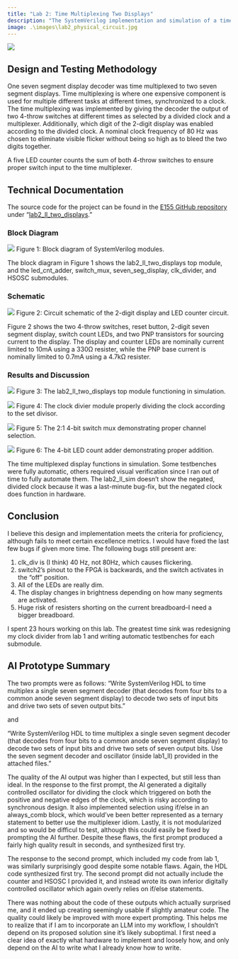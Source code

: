 ```yaml
---
title: "Lab 2: Time Multiplexing Two Displays"
description: "The SystemVerilog implementation and simulation of a time multiplexed seven segment decoder which outputs to a 2-digit display."
image: .\images\lab2_physical_circuit.jpg
---
```

![](.\images\lab2_physical_circuit.jpg)

## Design and Testing Methodology
One seven segment display decoder was time multiplexed to two seven segment displays. 
Time multiplexing is where one expensive component is used for multiple different tasks at different times, synchronized to a clock.
The time multiplexing was implemented by giving the decoder the output of two 4-throw switches at different times as selected by a divided clock and a multiplexer.
Additionally, which digit of the 2-digit display was enabled according to the divided clock.
A nominal clock frequency of 80 Hz was chosen to eliminate visible flicker without being so high as to bleed the two digits together.

A five LED counter counts the sum of both 4-throw switches to ensure proper switch input to the time multiplexer.

## Technical Documentation
The source code for the project can be found in the [E155 GitHub repository](https://github.com/lalemos1/E155-uP-labs) under “[lab2_ll_two_displays](https://github.com/lalemos1/E155-uP-labs/tree/main/lab2_ll_two_displays/fpga).”

### Block Diagram
 
![](.\images\lab2_block_diagram.jpg)
Figure 1: Block diagram of SystemVerilog modules.

The block diagram in Figure 1 shows the lab2_ll_two_displays top module, and the led_cnt_adder, switch_mux, seven_seg_display, clk_divider, and HSOSC submodules.

### Schematic

![](.\images\lab2_schematic.jpg)
Figure 2: Circuit schematic of the 2-digit display and LED counter circuit.

Figure 2 shows the two 4-throw switches, reset button, 2-digit seven segment display, switch count LEDs, and two PNP transistors for sourcing current to the display.
The display and counter LEDs are nominally current limited to 10mA using a 330Ω resister, while the PNP base current is nominally limited to 0.7mA using a 4.7kΩ resister.

### Results and Discussion
 
![](.\images\lab2_ll_sim.png)
Figure 3: The lab2_ll_two_displays top module functioning in simulation.

![](.\images\clk_divider_sim.png)
Figure 4: The clock divier module properly dividing the clock according to the set divisor.

![](.\images\mux2_sim.png)
Figure 5: The 2:1 4-bit switch mux demonstrating proper channel selection.

![](.\images\adder4_sim.png)
Figure 6: The 4-bit LED count adder demonstrating proper addition.


The time multiplexed display functions in simulation. 
Some testbenches were fully automatic, others required visual verification since I ran out of time to fully automate them.
The lab2_ll_sim doesn't show the negated, divided clock because it was a last-minute bug-fix, but the negated clock does function in hardware.



## Conclusion
I believe this design and implementation meets the criteria for proficiency, although fails to meet certain excellence metrics.
I would have fixed the last few bugs if given more time.
The following bugs still present are:

1. clk_div is (I think) 40 Hz, not 80Hz, which causes flickering.
2. switch2's pinout to the FPGA is backwards, and the switch activates in the "off" position.
3. All of the LEDs are really dim.
4. The display changes in brightness depending on how many segments are activated.
5. Huge risk of resisters shorting on the current breadboard--I need a bigger breadboard.

I spent 23 hours working on this lab. 
The greatest time sink was redesigning my clock divider from lab 1 and writing automatic testbenches for each submodule.

## AI Prototype Summary
The two prompts were as follows:
"Write SystemVerilog HDL to time multiplex a single seven segment decoder (that decodes from four bits to a common anode seven segment display) to decode two sets of input bits and drive two sets of seven output bits."

and

"Write SystemVerilog HDL to time multiplex a single seven segment decoder (that decodes from four bits to a common anode seven segment display) to decode two sets of input bits and drive two sets of seven output bits. Use the seven segment decoder and oscillator (inside lab1_ll) provided in the attached files."

The quality of the AI output was higher than I expected, but still less than ideal.
In the response to the first prompt, the AI generated a digitally controlled oscillator for dividing the clock which triggered on both the positive and negative edges of the clock, which is risky according to synchronous design.
It also implemented selection using if/else in an always_comb block, which would've been better represented as a ternary statement to better use the multiplexer idiom. 
Lastly, it is not modularized and so would be difficul to test, although this could easily be fixed by prompting the AI further.
Despite these flaws, the first prompt produced a fairly high quality result in seconds, and synthesized first try. 

The response to the second prompt, which included my code from lab 1, was similarly surprisingly good despite some notable flaws. Again, the HDL code synthesized first try.
The second prompt did not actually include the counter and HSOSC I provided it, and instead wrote its own inferior digitally controlled oscillator which again overly relies on if/else statements.

There was nothing about the code of these outputs which actually surprised me, and it ended up creating seemingly usable if slightly amateur code. 
The quality could likely be improved with more expert prompting.
This helps me to realize that if I am to incorporate an LLM into my workflow, I shouldn't depend on its proposed solution sine it's likely suboptimal.
I first need a clear idea of exactly what hardware to implement and loosely how, and only depend on the AI to write what I already know how to write.